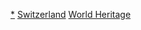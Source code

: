 {{Navbox
|name = 瑞士世界遗产
|title = {{CHE}}[[瑞士世界遺產列表|境內的世界遗产]]
|state = autocollapse
|bodyclass = hlist

|image = {{location map+ |Switzerland |caption= |places=
<!-- 文化遺產 /-->
         <!-- ↓1363阿爾卑斯地區史前湖岸木椿建築 /-->
             {{location map~ |Switzerland |label= |position= |link= |mark=Blue 0080ff pog.svg |marksize=4
                |lat_deg=46 |lat_min=15 |lat_sec=12.00 |lat_dir=N
                |lon_deg=6 |lon_min=11 |lon_sec=25.66 |lon_dir=E
             }}
             {{location map~ |Switzerland |label= |position= |link= |mark=Blue 0080ff pog.svg |marksize=4
                |lat_deg=46 |lat_min=16 |lat_sec=5.55 |lat_dir=N
                |lon_deg=6 |lon_min=12 |lon_sec=37.75 |lon_dir=E
             }}
             {{location map~ |Switzerland |label= |position= |link= |mark=Blue 0080ff pog.svg |marksize=4
                |lat_deg=46 |lat_min=16 |lat_sec=52.23 |lat_dir=N
                |lon_deg=6 |lon_min=10 |lon_sec=14.69 |lon_dir=E
             }}
             {{location map~ |Switzerland |label= |position= |link= |mark=Blue 0080ff pog.svg |marksize=4
                |lat_deg=46 |lat_min=19 |lat_sec=16.07 |lat_dir=N
                |lon_deg=6 |lon_min=15 |lon_sec=21.42 |lon_dir=E
             }}
             {{location map~ |Switzerland |label= |position= |link= |mark=Blue 0080ff pog.svg |marksize=4
                |lat_deg=46 |lat_min=30 |lat_sec=36.31 |lat_dir=N
                |lon_deg=6 |lon_min=30 |lon_sec=10.32 |lon_dir=E
             }}
             {{location map~ |Switzerland |label= |position= |link= |mark=Blue 0080ff pog.svg |marksize=4
                |lat_deg=46 |lat_min=30 |lat_sec=54.12 |lat_dir=N
                |lon_deg=6 |lon_min=30 |lon_sec=30.19 |lon_dir=E
             }}
             {{location map~ |Switzerland |label= |position= |link= |mark=Blue 0080ff pog.svg |marksize=4
                |lat_deg=46 |lat_min=46 |lat_sec=48.59 |lat_dir=N
                |lon_deg=6 |lon_min=39 |lon_sec=12.77 |lon_dir=E
             }}
             {{location map~ |Switzerland |label= |position= |link= |mark=Blue 0080ff pog.svg |marksize=4
                |lat_deg=46 |lat_min=47 |lat_sec=40.01 |lat_dir=N
                |lon_deg=7 |lon_min=2 |lon_sec=12.69 |lon_dir=E
             }}
             {{location map~ |Switzerland |label= |position= |link= |mark=Blue 0080ff pog.svg |marksize=4
                |lat_deg=46 |lat_min=47 |lat_sec=57.62 |lat_dir=N
                |lon_deg=6 |lon_min=45 |lon_sec=11.82 |lon_dir=E
             }}
             {{location map~ |Switzerland |label= |position= |link= |mark=Blue 0080ff pog.svg |marksize=4
                |lat_deg=46 |lat_min=49 |lat_sec=4.97 |lat_dir=N
                |lon_deg=6 |lon_min=40 |lon_sec=5.26 |lon_dir=E
             }}
             {{location map~ |Switzerland |label= |position= |link= |mark=Blue 0080ff pog.svg |marksize=4
                |lat_deg=46 |lat_min=50 |lat_sec=47.13 |lat_dir=N
                |lon_deg=6 |lon_min=42 |lon_sec=57.49 |lon_dir=E
             }}
             {{location map~ |Switzerland |label= |position= |link= |mark=Blue 0080ff pog.svg |marksize=4
                |lat_deg=46 |lat_min=53 |lat_sec=14.46 |lat_dir=N
                |lon_deg=6 |lon_min=53 |lon_sec=35.55 |lon_dir=E
             }}
             {{location map~ |Switzerland |label= |position= |link= |mark=Blue 0080ff pog.svg |marksize=4
                |lat_deg=46 |lat_min=53 |lat_sec=25.40 |lat_dir=N
                |lon_deg=6 |lon_min=46 |lon_sec=14.71 |lon_dir=E
             }}
             {{location map~ |Switzerland |label= |position= |link= |mark=Blue 0080ff pog.svg |marksize=4
                |lat_deg=46 |lat_min=53 |lat_sec=33.39 |lat_dir=N
                |lon_deg=6 |lon_min=55 |lon_sec=42.99 |lon_dir=E
             }}
             {{location map~ |Switzerland |label= |position= |link= |mark=Blue 0080ff pog.svg |marksize=4
                |lat_deg=46 |lat_min=54 |lat_sec=11.78 |lat_dir=N
                |lon_deg=6 |lon_min=47 |lon_sec=23.59 |lon_dir=E
             }}
             {{location map~ |Switzerland |label= |position= |link= |mark=Blue 0080ff pog.svg |marksize=4
                |lat_deg=46 |lat_min=54 |lat_sec=14.31 |lat_dir=N
                |lon_deg=6 |lon_min=54 |lon_sec=5.36 |lon_dir=E
             }}
             {{location map~ |Switzerland |label= |position= |link= |mark=Blue 0080ff pog.svg |marksize=4
                |lat_deg=46 |lat_min=55 |lat_sec=16.24 |lat_dir=N
                |lon_deg=7 |lon_min=5 |lon_sec=22.57 |lon_dir=E
             }}
             {{location map~ |Switzerland |label= |position= |link= |mark=Blue 0080ff pog.svg |marksize=4
                |lat_deg=46 |lat_min=55 |lat_sec=34.52 |lat_dir=N
                |lon_deg=6 |lon_min=49 |lon_sec=50.54 |lon_dir=E
             }}
             {{location map~ |Switzerland |label= |position= |link= |mark=Blue 0080ff pog.svg |marksize=4
                |lat_deg=46 |lat_min=55 |lat_sec=42.55 |lat_dir=N
                |lon_deg=7 |lon_min=6 |lon_sec=44.88 |lon_dir=E
             }}
             {{location map~ |Switzerland |label= |position= |link= |mark=Blue 0080ff pog.svg |marksize=4
                |lat_deg=46 |lat_min=56 |lat_sec=2.95 |lat_dir=N
                |lon_deg=6 |lon_min=58 |lon_sec=13.71 |lon_dir=E
             }}
             {{location map~ |Switzerland |label= |position= |link= |mark=Blue 0080ff pog.svg |marksize=4
                |lat_deg=46 |lat_min=56 |lat_sec=5.87 |lat_dir=N
                |lon_deg=7 |lon_min=3 |lon_sec=17.67 |lon_dir=E
             }}
             {{location map~ |Switzerland |label= |position= |link= |mark=Blue 0080ff pog.svg |marksize=4
                |lat_deg=46 |lat_min=56 |lat_sec=56.12 |lat_dir=N
                |lon_deg=7 |lon_min=5 |lon_sec=16.48 |lon_dir=E
             }}
             {{location map~ |Switzerland |label= |position= |link= |mark=Blue 0080ff pog.svg |marksize=4
                |lat_deg=46 |lat_min=58 |lat_sec=14.28 |lat_dir=N
                |lon_deg=6 |lon_min=52 |lon_sec=17.75 |lon_dir=E
             }}
             {{location map~ |Switzerland |label= |position= |link= |mark=Blue 0080ff pog.svg |marksize=4
                |lat_deg=46 |lat_min=58 |lat_sec=22.43 |lat_dir=N
                |lon_deg=6 |lon_min=52 |lon_sec=29.96 |lon_dir=E
             }}
             {{location map~ |Switzerland |label= |position= |link= |mark=Blue 0080ff pog.svg |marksize=4
                |lat_deg=47 |lat_min=0 |lat_sec=7.94 |lat_dir=N
                |lon_deg=8 |lon_min=21 |lon_sec=58.64 |lon_dir=E
             }}
             {{location map~ |Switzerland |label= |position= |link= |mark=Blue 0080ff pog.svg |marksize=4
                |lat_deg=47 |lat_min=1 |lat_sec=53.72 |lat_dir=N
                |lon_deg=7 |lon_min=17 |lon_sec=50.89 |lon_dir=E
             }}
             {{location map~ |Switzerland |label= |position= |link= |mark=Blue 0080ff pog.svg |marksize=4
                |lat_deg=47 |lat_min=2 |lat_sec=16.28 |lat_dir=N
                |lon_deg=7 |lon_min=6 |lon_sec=30.17 |lon_dir=E
             }}
             {{location map~ |Switzerland |label= |position= |link= |mark=Blue 0080ff pog.svg |marksize=4
                |lat_deg=47 |lat_min=2 |lat_sec=50.68 |lat_dir=N
                |lon_deg=7 |lon_min=8 |lon_sec=56.82 |lon_dir=E
             }}
             {{location map~ |Switzerland |label= |position= |link= |mark=Blue 0080ff pog.svg |marksize=4
                |lat_deg=47 |lat_min=5 |lat_sec=39.14 |lat_dir=N
                |lon_deg=7 |lon_min=9 |lon_sec=24.35 |lon_dir=E
             }}
             {{location map~ |Switzerland |label= |position= |link= |mark=Blue 0080ff pog.svg |marksize=4
                |lat_deg=47 |lat_min=6 |lat_sec=13.58 |lat_dir=N
                |lon_deg=7 |lon_min=12 |lon_sec=43.36 |lon_dir=E
             }}
             {{location map~ |Switzerland |label= |position= |link= |mark=Blue 0080ff pog.svg |marksize=4
                |lat_deg=47 |lat_min=7 |lat_sec=36.27 |lat_dir=N
                |lon_deg=8 |lon_min=29 |lon_sec=50.46 |lon_dir=E
             }}
             {{location map~ |Switzerland |label= |position= |link= |mark=Blue 0080ff pog.svg |marksize=4
                |lat_deg=47 |lat_min=7 |lat_sec=50.80 |lat_dir=N
                |lon_deg=7 |lon_min=13 |lon_sec=20.91 |lon_dir=E
             }}
             {{location map~ |Switzerland |label= |position= |link= |mark=Blue 0080ff pog.svg |marksize=4
                |lat_deg=47 |lat_min=10 |lat_sec=7.34 |lat_dir=N
                |lon_deg=7 |lon_min=40 |lon_sec=20.46 |lon_dir=E
             }}
             {{location map~ |Switzerland |label= |position= |link= |mark=Blue 0080ff pog.svg |marksize=4
                |lat_deg=47 |lat_min=10 |lat_sec=56.97 |lat_dir=N
                |lon_deg=8 |lon_min=29 |lon_sec=27.64 |lon_dir=E
             }}
             {{location map~ |Switzerland |label= |position= |link= |mark=Blue 0080ff pog.svg |marksize=4
                |lat_deg=47 |lat_min=10 |lat_sec=58.00 |lat_dir=N
                |lon_deg=8 |lon_min=28 |lon_sec=41.78 |lon_dir=E
             }}
             {{location map~ |Switzerland |label= |position= |link= |mark=Blue 0080ff pog.svg |marksize=4
                |lat_deg=47 |lat_min=11 |lat_sec=55.23 |lat_dir=N
                |lon_deg=7 |lon_min=39 |lon_sec=45.77 |lon_dir=E
             }}
             {{location map~ |Switzerland |label= |position= |link= |mark=Blue 0080ff pog.svg |marksize=4
                |lat_deg=47 |lat_min=12 |lat_sec=43.06 |lat_dir=N
                |lon_deg=8 |lon_min=48 |lon_sec=8.22 |lon_dir=E
             }}
             {{location map~ |Switzerland |label= |position= |link= |mark=Blue 0080ff pog.svg |marksize=4
                |lat_deg=47 |lat_min=12 |lat_sec=58.49 |lat_dir=N
                |lon_deg=8 |lon_min=15 |lon_sec=15.20 |lon_dir=E
             }}
             {{location map~ |Switzerland |label= |position= |link= |mark=Blue 0080ff pog.svg |marksize=4
                |lat_deg=47 |lat_min=13 |lat_sec=10.39 |lat_dir=N
                |lon_deg=8 |lon_min=48 |lon_sec=24.61 |lon_dir=E
             }}
             {{location map~ |Switzerland |label= |position= |link= |mark=Blue 0080ff pog.svg |marksize=4
                |lat_deg=47 |lat_min=13 |lat_sec=14.22 |lat_dir=N
                |lon_deg=8 |lon_min=48 |lon_sec=56.55 |lon_dir=E
             }}
             {{location map~ |Switzerland |label= |position= |link= |mark=Blue 0080ff pog.svg |marksize=4
                |lat_deg=47 |lat_min=14 |lat_sec=19.67 |lat_dir=N
                |lon_deg=8 |lon_min=47 |lon_sec=45.96 |lon_dir=E
             }}
             {{location map~ |Switzerland |label=1363 |position=top |link= |mark=Blue 0080ff pog.svg |marksize=4
                |lat_deg=47 |lat_min=14 |lat_sec=48.89 |lat_dir=N
                |lon_deg=8 |lon_min=39 |lon_sec=11.65 |lon_dir=E
             }}
             {{location map~ |Switzerland |label= |position= |link= |mark=Blue 0080ff pog.svg |marksize=4
                |lat_deg=47 |lat_min=15 |lat_sec=50.16 |lat_dir=N
                |lon_deg=8 |lon_min=39 |lon_sec=36.82 |lon_dir=E
             }}
             {{location map~ |Switzerland |label= |position= |link= |mark=Blue 0080ff pog.svg |marksize=4
                |lat_deg=47 |lat_min=16 |lat_sec=38.25 |lat_dir=N
                |lon_deg=8 |lon_min=12 |lon_sec=23.93  |lon_dir=E
             }}
             {{location map~ |Switzerland |label= |position= |link= |mark=Blue 0080ff pog.svg |marksize=4
                |lat_deg=47 |lat_min=17 |lat_sec=49.93 |lat_dir=N
                |lon_deg=8 |lon_min=35 |lon_sec=46.32 |lon_dir=E
             }}
             {{location map~ |Switzerland |label= |position= |link= |mark=Blue 0080ff pog.svg |marksize=4
                |lat_deg=47 |lat_min=19 |lat_sec=1.79 |lat_dir=N
                |lon_deg=8 |lon_min=12 |lon_sec=10.75 |lon_dir=E
             }}
             {{location map~ |Switzerland |label= |position= |link= |mark=Blue 0080ff pog.svg |marksize=4
                |lat_deg=47 |lat_min=20 |lat_sec=9.06 |lat_dir=N
                |lon_deg=8 |lon_min=47 |lon_sec=8.17 |lon_dir=E
             }}
             {{location map~ |Switzerland |label= |position= |link= |mark=Blue 0080ff pog.svg |marksize=4
                |lat_deg=47 |lat_min=21 |lat_sec=52.07 |lat_dir=N
                |lon_deg=8 |lon_min=32 |lon_sec=19.48 |lon_dir=E
             }}
             {{location map~ |Switzerland |label= |position= |link= |mark=Blue 0080ff pog.svg |marksize=4
                |lat_deg=47 |lat_min=21 |lat_sec=58.20 |lat_dir=N
                |lon_deg=8 |lon_min=32 |lon_sec=38.67 |lon_dir=E
             }}
             {{location map~ |Switzerland |label= |position= |link= |mark=Blue 0080ff pog.svg |marksize=4
                |lat_deg=47 |lat_min=21 |lat_sec=58.20 |lat_dir=N
                |lon_deg=8 |lon_min=40 |lon_sec=51.51 |lon_dir=E
             }}
             {{location map~ |Switzerland |label= |position= |link= |mark=Blue 0080ff pog.svg |marksize=4
                |lat_deg=47 |lat_min=30 |lat_sec=13.71 |lat_dir=N
                |lon_deg=9 |lon_min=25 |lon_sec=39.94 |lon_dir=E
             }}
             {{location map~ |Switzerland |label= |position= |link= |mark=Blue 0080ff pog.svg |marksize=4
                |lat_deg=47 |lat_min=33 |lat_sec=30.46 |lat_dir=N
                |lon_deg=8 |lon_min=51 |lon_sec=46.83 |lon_dir=E
             }}
             {{location map~ |Switzerland |label= |position= |link= |mark=Blue 0080ff pog.svg |marksize=4
                |lat_deg=47 |lat_min=36 |lat_sec=53.30 |lat_dir=N
                |lon_deg=8 |lon_min=48 |lon_sec=55.08 |lon_dir=E
             }}
             {{location map~ |Switzerland |label= |position= |link= |mark=Blue 0080ff pog.svg |marksize=4
                |lat_deg=47 |lat_min=39 |lat_sec=18.87 |lat_dir=N
                |lon_deg=8 |lon_min=52 |lon_sec=1.22 |lon_dir=E
             }}
             {{location map~ |Switzerland |label= |position= |link= |mark=Blue 0080ff pog.svg |marksize=4
                |lat_deg=47 |lat_min=39 |lat_sec=39.42 |lat_dir=N
                |lon_deg=8 |lon_min=56 |lon_sec=20.02 |lon_dir=E
             }}
             {{location map~ |Switzerland |label= |position= |link= |mark=Blue 0080ff pog.svg |marksize=4
                |lat_deg=47 |lat_min=39 |lat_sec=54.79 |lat_dir=N
                |lon_deg=9 |lon_min=11 |lon_sec=38.64 |lon_dir=E
             }}
             {{location map~ |Switzerland |label= |position= |link= |mark=Blue 0080ff pog.svg |marksize=4
                |lat_deg=47 |lat_min=40 |lat_sec=29.58 |lat_dir=N
                |lon_deg=9 |lon_min=7 |lon_sec=13.32 |lon_dir=E
             }}
             {{location map~ |Switzerland |label= |position= |link= |mark=Blue 0080ff pog.svg |marksize=4
                |lat_deg=47 |lat_min=41 |lat_sec=40.23 |lat_dir=N
                |lon_deg=9 |lon_min=0 |lon_sec=21.30 |lon_dir=E
             }}
             {{location map~ |Switzerland |label= |position= |link= |mark=Blue 0080ff pog.svg |marksize=4
                |lat_deg=47 |lat_min=42 |lat_sec=35.13 |lat_dir=N
                |lon_deg=9 |lon_min=4 |lon_sec=47.33 |lon_dir=E
             }}
             {{location map~ |Switzerland |label= |position= |link= |mark=Blue 0080ff pog.svg |marksize=4
                |lat_deg=47 |lat_min=44 |lat_sec=10.12 |lat_dir=N
                |lon_deg=8 |lon_min=42 |lon_sec=16.05 |lon_dir=E
             }}
         <!-- ↑1363阿爾卑斯地區史前湖岸木椿建築 /-->
             {{location map~ |Switzerland |label=267 |position= |link=伯尔尼老城 |mark=Blue 0080ff pog.svg 
                |lat_deg=46 |lat_min=56 |lat_sec=53.016 |lat_dir=N
                |lon_deg=7 |lon_min=27 |lon_sec=1.008 |lon_dir=E
             }}
             {{location map~ |Switzerland |label=268 |position=bottom |link=圣加仑修道院 |mark=Blue 0080ff pog.svg 
                |lat_deg=47 |lat_min=25 |lat_sec=23.988 |lat_dir=N
                |lon_deg=9 |lon_min=22 |lon_sec=40.008 |lon_dir=E
             }}
             {{location map~ |Switzerland |label=269 |position= |link=米施泰尔的本笃会圣约翰女修道院 |mark=Blue 0080ff pog.svg 
                |lat_deg=46 |lat_min=37 |lat_sec=46.02 |lat_dir=N
                |lon_deg=10 |lon_min=26 |lon_sec=51.54 |lon_dir=E
             }}
             {{location map~ |Switzerland |label=884 |position= |link=贝林佐纳三座要塞及防卫墙和集镇 |mark=Blue 0080ff pog.svg 
                |lat_deg=46 |lat_min=11 |lat_sec=35.304 |lat_dir=N
                |lon_deg=9 |lon_min=1 |lon_sec=20.712 |lon_dir=E
             }}
             {{location map~ |Switzerland |label=1276 |position= |link=雷蒂亚铁路 |mark=Blue 0080ff pog.svg 
                |lat_deg=46 |lat_min=29 |lat_sec=54 |lat_dir=N
                |lon_deg=9 |lon_min=50 |lon_sec=47 |lon_dir=E
             }}
             {{location map~ |Switzerland |label=1243 |position= |link=拉沃葡萄园梯田 |mark=Blue 0080ff pog.svg 
                |lat_deg=46 |lat_min=29 |lat_sec=31 |lat_dir=N
                |lon_deg=6 |lon_min=44 |lon_sec=46 |lon_dir=E
             }}
             {{location map~ |Switzerland |label=1302 |position=left |link=勒洛克勒 |mark=Blue 0080ff pog.svg 
                |lat_deg=47 |lat_min=6 |lat_sec=14 |lat_dir=N
                |lon_deg=6 |lon_min=49 |lon_sec=58 |lon_dir=E
             }}
<!-- 自然遺產 /-->
             {{location map~ |Switzerland |label=1037 |position= |link= |mark=Green 00ff00 pog.svg 
                |lat_deg=46 |lat_min=30 |lat_sec=0 |lat_dir=N
                |lon_deg=8 |lon_min=1 |lon_sec=60 |lon_dir=E
             }}
             {{location map~ |Switzerland |label=1090 |position= |link=圣乔治山 |mark=Green 00ff00 pog.svg 
                |lat_deg=45 |lat_min=53 |lat_sec=20 |lat_dir=N
                |lon_deg=8 |lon_min=54 |lon_sec=50 |lon_dir=E
             }}
             {{location map~ |Switzerland |label=1179 |position= |link=萨多纳地质结构区 |mark=Green 00ff00 pog.svg 
                |lat_deg=46 |lat_min=55 |lat_sec=0 |lat_dir=N
                |lon_deg=9 |lon_min=15 |lon_sec=0 |lon_dir=E
             }}
         }}

|basestyle  = background:#D1E5F2;
|titlestyle = background-color: #B5D8EF
|belowstyle = font-size:85%;

|group1 = 文化遗产
|list1 =
* {{nowrap|{{colortext|267|c=blue}}：[[伯尔尼老城|伯尔尼古城]]}}
* {{nowrap|{{colortext|268|c=blue}}：[[圣加仑修道院]]}}
* {{nowrap|{{colortext|269|c=blue}}：[[米施泰尔的本笃会圣约翰女修道院]]}}
* {{nowrap|{{colortext|884|c=blue}}：[[贝林佐纳三座要塞及防卫墙和集镇]]}}
* {{nowrap|{{colortext|1276|c=blue}}{{smallsup|A}}：[[雷蒂亚铁路]]及[[阿尔布拉铁路|阿尔布拉]]和[[贝尔尼纳铁路|贝尔尼纳]]的景致}}
* {{nowrap|{{colortext|1243|c=blue}}：[[拉沃葡萄园梯田]]}}
* {{nowrap|{{colortext|1302|c=blue}}：[[拉紹德封]]和[[勒洛克勒]]的钟表制作城规划}}
* {{nowrap|{{colortext|1363|c=blue}}{{smallsup|B}}：[[阿尔卑斯地区的史前湖岸木桩建筑]]}}
* {{nowrap|（瑞士境內有56處，合共111處）}}

|group2 = 自然遗产
|list2 = 
* {{nowrap|{{colortext|1037|c=limegreen}}：瑞士阿尔卑斯山的[[少女峰]]–[[阿莱奇冰川]]–[[比奇峰]]}}
* {{nowrap|{{colortext|1090|c=limegreen}}{{smallsup|A}}：[[圣乔治山]]}}
* {{nowrap|{{colortext|1179|c=limegreen}}：[[萨多纳地质结构区]]}}

|group3 = 复合遗产
|list3  =

|below = 「A」：與[[義大利]]共有；「B」與：[[奧地利]]、[[法國]]、[[德國]]、[[義大利]]、[[斯洛文尼亞]]共有。
----
* [[Portal:世界遗产|世界遺產主題首頁]]
* [[WikiProject:世界遗产|世界遺產專題]]
* [[世界遗产]]
* [[欧洲和北美地区世界遗产列表]]
* [[:Commons:Category:World Heritage Sites in Switzerland|维基共享资源]]
}}<noinclude>
{{collapsible option}}
[[Category:瑞士世界遗产|*]]
[[Category:歐洲和北美地區世界遺產模板|Switzerland]]
[[Category:瑞士模板|World Heritage]]
</noinclude>